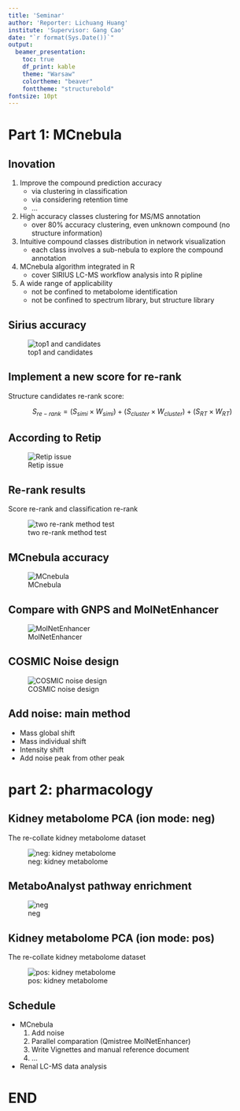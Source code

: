 ```yaml
---
title: 'Seminar'
author: 'Reporter: Lichuang Huang'
institute: 'Supervisor: Gang Cao'
date: "`r format(Sys.Date())`"
output:
  beamer_presentation:
    toc: true
    df_print: kable
    theme: "Warsaw"
    colortheme: "beaver"
    fonttheme: "structurebold"
fontsize: 10pt
---
```


[annotation]: this part describe MCnebula

# Part 1: MCnebula

## Inovation

1. Improve the compound prediction accuracy
    + via clustering in classification
    + via considering retention time
    + ...
2. High accuracy classes clustering for MS/MS annotation
    + over 80% accuracy clustering, even unknown compound (no structure information)
3. Intuitive compound classes distribution in network visualization
    + each class involves a sub-nebula to explore the compound annotation
4. MCnebula algorithm integrated in R
    + cover SIRIUS LC-MS workflow analysis into R pipline
5. A wide range of applicability
    + not be confined to metabolome identification
    + not be confined to spectrum library, but structure library

## Sirius accuracy

![top1 and candidates](png/ps_gather_sirius_accuracy_bar.png)

## Implement a new score for re-rank

Structure candidates re-rank score:

$$
S_{re-rank} = ( S_{simi} \times W_{simi} ) + ( S_{cluster} \times W_{cluster} ) + ( S_{RT} \times W_{RT} )
$$

## According to Retip

![Retip issue](png/retip_issue.png)

## Re-rank results

Score re-rank and classification re-rank

![two re-rank method test](png/gather_re_rank_accuracy.png)

## MCnebula accuracy

![MCnebula](png/gather_sirius_accuracy_bar.png)

## Compare with GNPS and MolNetEnhancer

![MolNetEnhancer](png/gather_ps_ps_gnps_accuracy_bar.png)

## COSMIC Noise design

![COSMIC noise design](png/ps_noise.png)

## Add noise: main method

+ Mass global shift
+ Mass individual shift
+ Intensity shift
+ Add noise peak from other peak

# part 2: pharmacology

## Kidney metabolome PCA (ion mode: neg)

The re-collate kidney metabolome dataset

![neg: kidney metabolome](png/kidney_neg_pca.png)

## MetaboAnalyst pathway enrichment

![neg](png/neg_pathway.png)

## Kidney metabolome PCA (ion mode: pos)

The re-collate kidney metabolome dataset

![pos: kidney metabolome](png/kidney_pos_pca.png)

## Schedule

+ MCnebula
    1. Add noise
    2. Parallel comparation (Qmistree MolNetEnhancer)
    3. Write Vignettes and manual reference document
    4. ...
+ Renal LC-MS data analysis

# END
